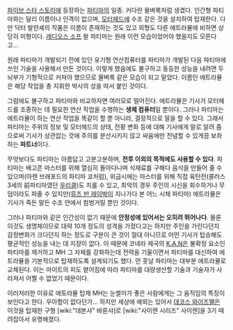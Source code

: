 [[파이브 스타 스토리]]에 등장하는 [[파티마]]의 일종. 커다란 물벼룩처럼 생겼다.
인간형 파티마와는 달리 이름이나 인격이 없으며, [[모터헤드]]에 수조 같은 것을 설치하여 탑재한다. 다만 닥터 발란셰의 작품은 이름이 존재하는 것도 있고 외형도 다른 에트라뮬에 비하면 상당히 미형이다. [[레디오스 소프]] 왈 파티마는 원래 이런 모습이었어야 했을지도 모른다고...

원래 파티마가 개발되기 전에 있던 유기형 연산컴퓨터를 파티마가 개발된 다음 파티마에 쓰인 기술을 사용해서 만든 것이다. 이렇게 했음에도 불구하고 동등한 성능을 내려면 두뇌부가 기형적으로 커져야 했으므로 물벼룩 같은 모습이 되고 말았다. 이름인 에트라뮬은 해당 작업을 총 지휘한 박사의 성을 따서 붙인 것이다.

그럼에도 불구하고 파티마와 비교하자면 여러모로 떨어진다. 에트라뮬은 기사가 모터헤드를 조종하는 데 필요한 연산 작업을 수행하는 '''생체 컴퓨터'''일 뿐이다. 그러나 파티마는 에트라뮬이 하는 연산 작업을 똑같이 할 뿐 아니라, 결정적으로 말을 할 수 있다. 그래서 파티마는 주위의 정보 및 모터헤드의 상태, 전황 변화 등에 대해 기사에게 말로 알려 줌으로써 기사가 상관없는 것에 주의를 분산시키지 않고 싸움에만 전념할 수 있게끔 보좌하는 '''파트너'''이다.

무엇보다도 파티마는 아름답고 고분고분하며, '''전투 이외의 목적에도 사용할 수 있다'''. 파티마는 배고픈 마스터를 위해 열심히 돌아다니며 식재료를 구해다 음식을 만들어 줄 수 있으며(아렌 브래포드의 파티마 쿄처럼), 위급시에는 마스터를 위해 직접 육탄전(콜러스 3세의 前파티마였던 [[우리클]])도 치룰 수 있고, 최악의 경우 주인의 시신을 회수하거나 무덤이라도 파줄 수 있지만([[뮤즈 반 레이박]]이 지나가다 본 어느 시체 파티마) 에트라뮬은 기사가 죽든 말든 수조 안에서 첨벙거릴 뿐인 것이다.

그러나 파티마와 같은 인간성이 없기 때문에 '''안정성에 있어서는 오히려 뛰어나다'''. 물론 이것도 생명체이므로 대략 10개 정도의 성격을 가졌다고는 하지만 주인을 가린다던지 감정변화가 크다던지 하는 정도로 구분이 큰 것이 절대 아니므로 어떤 기사가 탑승해도 평균적인 성능을 내는 데 지장이 없다. 이 때문에 코네라 제국의 [[K.A.N]]은 불확정 요소인 파티마를 제거하고 MH 그 자체를 강화하는데 전력을 기울이면서 파티마를 대신하여 에트라뮬을 기본적으로 탑재하도록 설계되기도 했다.
먼 훗날 파티마는 대부분 에트라뮬로 교체된다. 이는 마이트의 피도 옅어짐에 따라 파티마를 대량생산할 기술과 기술자가 사라져서 어쩔 수 없었기 때문이다.

이러저러한 이유로 에토라뮬 탑재 MH는 눈썰미가 좋은 사람에게는 그 움직임의 특징이 보인다고 한다. 우아함이 없다던가... 하지만 세상에 예외는 있어서 [[데코스 와이즈멜]]은 이것을 탑재한 구형 [wiki:"데본샤" 바룬샤]로 [wiki:"사이렌 시리즈" 사이렌]을 3기 때려잡아서 유명해졌다.
